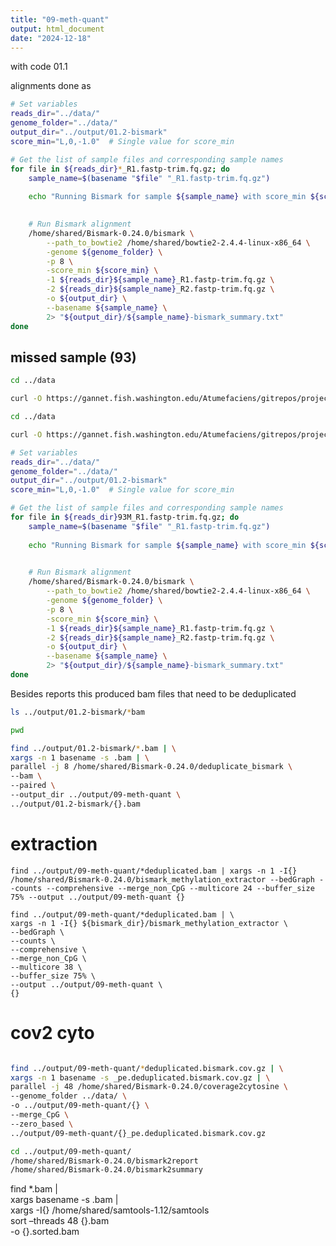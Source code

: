 ```yaml
---
title: "09-meth-quant"
output: html_document
date: "2024-12-18"
---
```



with code 01.1

alignments done as 

```bash
# Set variables
reads_dir="../data/"
genome_folder="../data/"
output_dir="../output/01.2-bismark"
score_min="L,0,-1.0"  # Single value for score_min

# Get the list of sample files and corresponding sample names
for file in ${reads_dir}*_R1.fastp-trim.fq.gz; do
    sample_name=$(basename "$file" "_R1.fastp-trim.fq.gz")
    
    echo "Running Bismark for sample ${sample_name} with score_min ${score_min}"

    
    # Run Bismark alignment
    /home/shared/Bismark-0.24.0/bismark \
        --path_to_bowtie2 /home/shared/bowtie2-2.4.4-linux-x86_64 \
        -genome ${genome_folder} \
        -p 8 \
        -score_min ${score_min} \
        -1 ${reads_dir}${sample_name}_R1.fastp-trim.fq.gz \
        -2 ${reads_dir}${sample_name}_R2.fastp-trim.fq.gz \
        -o ${output_dir} \
        --basename ${sample_name} \
        2> "${output_dir}/${sample_name}-bismark_summary.txt"
done
```




## missed sample (93)

```bash
cd ../data

curl -O https://gannet.fish.washington.edu/Atumefaciens/gitrepos/project-mytilus-methylation/output/00.10-trimming-fastp-FastQC-MultiQC/trimmed-fastqs/93M_R1.fastp-trim.fq.gz
```

```bash
cd ../data

curl -O https://gannet.fish.washington.edu/Atumefaciens/gitrepos/project-mytilus-methylation/output/00.10-trimming-fastp-FastQC-MultiQC/trimmed-fastqs/93M_R2.fastp-trim.fq.gz
```


```bash
# Set variables
reads_dir="../data/"
genome_folder="../data/"
output_dir="../output/01.2-bismark"
score_min="L,0,-1.0"  # Single value for score_min

# Get the list of sample files and corresponding sample names
for file in ${reads_dir}93M_R1.fastp-trim.fq.gz; do
    sample_name=$(basename "$file" "_R1.fastp-trim.fq.gz")
    
    echo "Running Bismark for sample ${sample_name} with score_min ${score_min}"

    
    # Run Bismark alignment
    /home/shared/Bismark-0.24.0/bismark \
        --path_to_bowtie2 /home/shared/bowtie2-2.4.4-linux-x86_64 \
        -genome ${genome_folder} \
        -p 8 \
        -score_min ${score_min} \
        -1 ${reads_dir}${sample_name}_R1.fastp-trim.fq.gz \
        -2 ${reads_dir}${sample_name}_R2.fastp-trim.fq.gz \
        -o ${output_dir} \
        --basename ${sample_name} \
        2> "${output_dir}/${sample_name}-bismark_summary.txt"
done
```




Besides reports this produced bam files that need to be deduplicated

```bash
ls ../output/01.2-bismark/*bam
```


```bash
pwd
```




```bash
find ../output/01.2-bismark/*.bam | \
xargs -n 1 basename -s .bam | \
parallel -j 8 /home/shared/Bismark-0.24.0/deduplicate_bismark \
--bam \
--paired \
--output_dir ../output/09-meth-quant \
../output/01.2-bismark/{}.bam
```

# extraction

```
find ../output/09-meth-quant/*deduplicated.bam | xargs -n 1 -I{} /home/shared/Bismark-0.24.0/bismark_methylation_extractor --bedGraph --counts --comprehensive --merge_non_CpG --multicore 24 --buffer_size 75% --output ../output/09-meth-quant {} 
```

```
find ../output/09-meth-quant/*deduplicated.bam | \
xargs -n 1 -I{} ${bismark_dir}/bismark_methylation_extractor \
--bedGraph \
--counts \
--comprehensive \
--merge_non_CpG \
--multicore 38 \
--buffer_size 75% \
--output ../output/09-meth-quant \
{}
```


# cov2 cyto

```bash

```


```bash
find ../output/09-meth-quant/*deduplicated.bismark.cov.gz | \
xargs -n 1 basename -s _pe.deduplicated.bismark.cov.gz | \
parallel -j 48 /home/shared/Bismark-0.24.0/coverage2cytosine \
--genome_folder ../data/ \
-o ../output/09-meth-quant/{} \
--merge_CpG \
--zero_based \
../output/09-meth-quant/{}_pe.deduplicated.bismark.cov.gz
```



```bash
cd ../output/09-meth-quant/
/home/shared/Bismark-0.24.0/bismark2report
/home/shared/Bismark-0.24.0/bismark2summary
```



find *.bam | \
xargs basename -s .bam | \
xargs -I{} /home/shared/samtools-1.12/samtools \
sort --threads 48 {}.bam \
-o {}.sorted.bam
